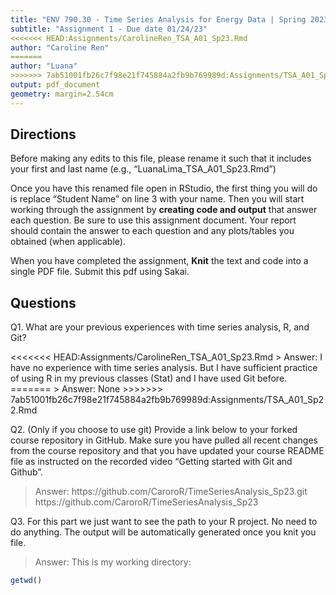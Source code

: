```yaml
---
title: "ENV 790.30 - Time Series Analysis for Energy Data | Spring 2023"
subtitle: "Assignment 1 - Due date 01/24/23"
<<<<<<< HEAD:Assignments/CarolineRen_TSA_A01_Sp23.Rmd
author: "Caroline Ren"
=======
author: "Luana"
>>>>>>> 7ab51001fb26c7f98e21f745884a2fb9b769989d:Assignments/TSA_A01_Sp22.Rmd
output: pdf_document
geometry: margin=2.54cm
---
```


## Directions

Before making any edits to this file, please rename it such that it includes your first and last name (e.g., "LuanaLima_TSA_A01_Sp23.Rmd")

Once you have this renamed file open in RStudio, the first thing you will do is replace "Student Name" on line 3 with your name. 
Then you will start working through the assignment by  **creating code and output** that answer each question. Be sure to use this assignment document. Your report should contain the answer to each question and any plots/tables you obtained (when applicable).

When you have completed the assignment, **Knit** the text and code into a single PDF file.  Submit this pdf using Sakai. 

## Questions

Q1. What are your previous experiences with time series analysis, R, and Git? 

<<<<<<< HEAD:Assignments/CarolineRen_TSA_A01_Sp23.Rmd
> Answer: I have no experience with time series analysis. But I have sufficient practice of using R in my previous classes (Stat) and I have used Git before.
=======
> Answer: None
>>>>>>> 7ab51001fb26c7f98e21f745884a2fb9b769989d:Assignments/TSA_A01_Sp22.Rmd


Q2. (Only if you choose to use git) Provide a link below to your forked course repository in GitHub. Make sure you have pulled all recent changes from the course repository and that you have updated your course README file as instructed on the recorded video "Getting started with Git and Github". 

> Answer: https://github.com/CaroroR/TimeSeriesAnalysis_Sp23.git
https://github.com/CaroroR/TimeSeriesAnalysis_Sp23


Q3. For this part we just want to see the path to your R project. No need to do anything. The output will be automatically generated once you knit you file. 

> Answer: This is my working directory:

```r
getwd()
````


